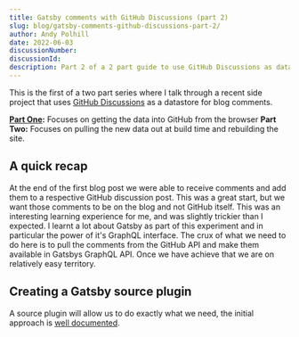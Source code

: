 ```yaml
---
title: Gatsby comments with GitHub Discussions (part 2)
slug: blog/gatsby-comments-github-discussions-part-2/
author: Andy Polhill
date: 2022-06-03
discussionNumber:
discussionId:
description: Part 2 of a 2 part guide to use GitHub Discussions as datastore for your Gatsby blog comments. In this episode we focus on getting the data from GitHub to the browser.
---
```


This is the first of a two part series where I talk through a recent side project that uses [GitHub Discussions](https://docs.github.com/en/discussions) as a datastore for blog comments.

**[Part One](/blog/gatsby-comments-github-discussions-part-1/):** Focuses on getting the data into GitHub from the browser
**Part Two:** Focuses on pulling the new data out at build time and rebuilding the site.

## A quick recap
At the end of the first blog post we were able to receive comments and add them to a respective GitHub discussion post. This was a great start, but we want those comments to be on the blog and not GitHub itself. This was an interesting learning experience for me, and was slightly trickier than I expected. I learnt a lot about Gatsby as part of this experiment and in particular the power of it's GraphQL interface. The crux of what we need to do here is to pull the comments from the GitHub API and make them available in Gatsbys GraphQL API. Once we have achieve that we are on relatively easy territory.

## Creating a Gatsby source plugin
A source plugin will allow us to do exactly what we need, the initial approach is [well documented](https://www.gatsbyjs.com/docs/how-to/plugins-and-themes/creating-a-source-plugin/).



